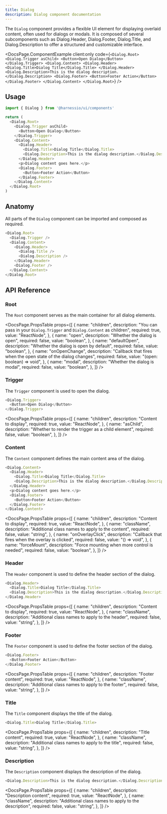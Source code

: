 ```yaml
---
title: Dialog
description: Dialog component documentation
---
```


The `Dialog` component provides a flexible UI element for displaying overlaid content, often used for dialogs or modals. It is composed of several subcomponents such as Dialog.Header, Dialog.Footer, Dialog.Title, and Dialog.Description to offer a structured and customizable interface.


<DocsPage.ComponentExample
  client:only
  code={`<Dialog.Root>
  <Dialog.Trigger asChild>
    <Button>Open Dialog</Button>
  </Dialog.Trigger>
  <Dialog.Content>
    <Dialog.Header>
      <Dialog.Title>Dialog Title</Dialog.Title>
    </Dialog.Header>
    <Dialog.Description>This is the dialog description.</Dialog.Description>
    <Dialog.Footer>
      <Button>Footer Action</Button>
    </Dialog.Footer>
  </Dialog.Content>
</Dialog.Root>`}
/>

## Usage

```typescript jsx
import { Dialog } from '@harnessio/ui/components'

return (
  <Dialog.Root>
    <Dialog.Trigger asChild>
      <Button>Open Dialog</Button>
    </Dialog.Trigger>
    <Dialog.Content>
      <Dialog.Header>
        <Dialog.Title>Dialog Title</Dialog.Title>
        <Dialog.Description>This is the dialog description.</Dialog.Description>
      </Dialog.Header>
      <p>Dialog content goes here.</p>
      <Dialog.Footer>
        <Button>Footer Action</Button>
      </Dialog.Footer>
    </Dialog.Content>
  </Dialog.Root>
)
```

## Anatomy

All parts of the `Dialog` component can be imported and composed as required.

```typescript jsx
<Dialog.Root>
  <Dialog.Trigger />
  <Dialog.Content>
    <Dialog.Header>
      <Dialog.Title />
      <Dialog.Description />
    </Dialog.Header>
    <Dialog.Footer />
  </Dialog.Content>
</Dialog.Root>
```

## API Reference

### Root

The `Root` component serves as the main container for all dialog elements.

<DocsPage.PropsTable
  props={[
    {
      name: "children",
      description:
        "You can pass in your `Dialog.Trigger` and `Dialog.Content` as children",
      required: true,
      value: "ReactNode",
    },
    {
      name: "open",
      description: "Whether the dialog is open",
      required: false,
      value: "boolean",
    },
    {
      name: "defaultOpen",
      description: "Whether the dialog is open by default",
      required: false,
      value: "boolean",
    },
    {
      name: "onOpenChange",
      description:
        "Callback that fires when the open state of the dialog changes",
      required: false,
      value: "(open: boolean) => void",
    },
    {
      name: "modal",
      description: "Whether the dialog is modal",
      required: false,
      value: "boolean",
    },
  ]}
/>

### Trigger

The `Trigger` component is used to open the dialog.

```typescript jsx
<Dialog.Trigger>
  <Button>Open Dialog</Button>
</Dialog.Trigger>
```

<DocsPage.PropsTable
  props={[
    {
      name: "children",
      description: "Content to display",
      required: true,
      value: "ReactNode",
    },
    {
      name: "asChild",
      description: "Whether to render the trigger as a child element",
      required: false,
      value: "boolean",
    },
  ]}
/>

### Content

The `Content` component defines the main content area of the dialog.

```typescript jsx
<Dialog.Content>
  <Dialog.Header>
    <Dialog.Title>Dialog Title</Dialog.Title>
    <Dialog.Description>This is the dialog description.</Dialog.Description>
  </Dialog.Header>
  <p>Dialog content goes here.</p>
  <Dialog.Footer>
    <Button>Footer Action</Button>
  </Dialog.Footer>
</Dialog.Content>
```

<DocsPage.PropsTable
  props={[
    {
      name: "children",
      description: "Content to display",
      required: true,
      value: "ReactNode",
    },
    {
      name: "className",
      description: "Additional class names to apply to the content",
      required: false,
      value: "string",
    },
    {
      name: "onOverlayClick",
      description: "Callback that fires when the overlay is clicked",
      required: false,
      value: "() => void",
    },
    {
      name: "forceMount",
      description: "Force mounting when more control is needed",
      required: false,
      value: "boolean",
    },
  ]}
/>

### Header

The `Header` component is used to define the header section of the dialog.

```typescript jsx
<Dialog.Header>
  <Dialog.Title>Dialog Title</Dialog.Title>
  <Dialog.Description>This is the dialog description.</Dialog.Description>
</Dialog.Header>
```

<DocsPage.PropsTable
  props={[
    {
      name: "children",
      description: "Content to display",
      required: true,
      value: "ReactNode",
    },
    {
      name: "className",
      description: "Additional class names to apply to the header",
      required: false,
      value: "string",
    },
  ]}
/>

### Footer

The `Footer` component is used to define the footer section of the dialog.

```typescript jsx
<Dialog.Footer>
  <Button>Footer Action</Button>
</Dialog.Footer>
```

<DocsPage.PropsTable
  props={[
    {
      name: "children",
      description: "Footer content",
      required: true,
      value: "ReactNode",
    },
    {
      name: "className",
      description: "Additional class names to apply to the footer",
      required: false,
      value: "string",
    },
  ]}
/>

### Title

The `Title` component displays the title of the dialog.

```typescript jsx
<Dialog.Title>Dialog Title</Dialog.Title>
```

<DocsPage.PropsTable
  props={[
    {
      name: "children",
      description: "Title content",
      required: true,
      value: "ReactNode",
    },
    {
      name: "className",
      description: "Additional class names to apply to the title",
      required: false,
      value: "string",
    },
  ]}
/>

### Description

The `Description` component displays the description of the dialog.

```typescript jsx
<Dialog.Description>This is the dialog description.</Dialog.Description>
```

<DocsPage.PropsTable
  props={[
    {
      name: "children",
      description: "Description content",
      required: true,
      value: "ReactNode",
    },
    {
      name: "className",
      description: "Additional class names to apply to the description",
      required: false,
      value: "string",
    },
  ]}
/>
